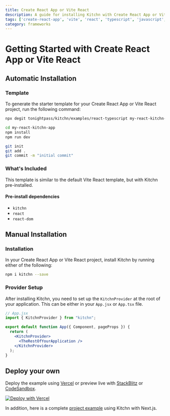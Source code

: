 ```yaml
---
title: Create React App or Vite React
description: A guide for installing Kitchn with Create React App or Vite React projects
tags: ['create-react-app', 'vite', 'react', 'typescript', 'javascript', 'frameworks', 'getting-started']
category: frameworks
---
```



# Getting Started with Create React App or Vite React

<YoutubeVideo
  src="https://www.youtube.com/embed/-wG_sXuAEb0"
/>

## Automatic Installation

### Template

To generate the starter template for your Create React App or Vite React project, run the following command:

```sh
npx degit tonightpass/kitchn/examples/react-typescript my-react-kitchn-app

cd my-react-kitchn-app
npm install
npm run dev

git init
git add .
git commit -m "initial commit"
```

### What's Included

This template is similar to the default Vite React template, but with Kitchn pre-installed.

#### Pre-install dependencies

- `kitchn`
- `react`
- `react-dom`

## Manual Installation

### Installation
In your Create React App or Vite React project, install Kitchn by running either of the following:

```sh npm2yarn
npm i kitchn --save
```

### Provider Setup

After installing Kitchn, you need to set up the `KitchnProvider` at the root 
of your application. This can be either in your `App.jsx` or `App.tsx` file.

```jsx
// App.jsx
import { KitchnProvider } from "kitchn";

export default function App({ Component, pageProps }) {
  return (
    <KitchnProvider>
      <TheRestOfYourApplication />
    </KitchnProvider>
  );
}
```

## Deploy your own

Deploy the example using [Vercel](https://vercel.com/new/clone?repository-url=https://github.com/tonightpass/kitchn/tree/master/examples/react-typescript&project-name=kitchn-react&repository-name=kitchn-react) or preview live with [StackBlitz](https://stackblitz.com/github/tonightpass/kitchn/tree/master/examples/react-typescript) or [CodeSandbox](https://codesandbox.io/s/github/tonightpass/kitchn/tree/master/examples/react-typescript).

[![Deploy with Vercel](https://vercel.com/button)](https://vercel.com/new/clone?repository-url=https://github.com/tonightpass/kitchn/tree/master/examples/react-typescript&project-name=kitchn-react&repository-name=kitchn-react)

In addition, here is a complete [project example](https://github.com/tonightpass/kitchn/tree/master/examples/react-typescript) using Kitchn with Next.js.
